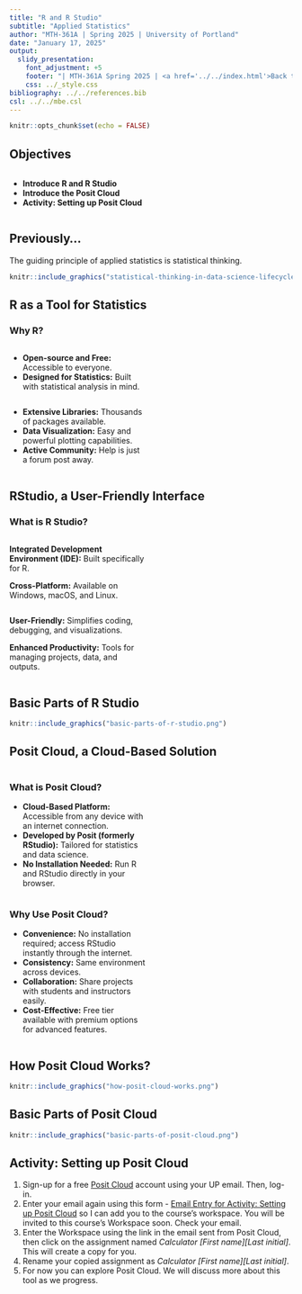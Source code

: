 ---
title: "R and R Studio"
subtitle: "Applied Statistics"
author: "MTH-361A | Spring 2025 | University of Portland"
date: "January 17, 2025"
output:
  slidy_presentation:
    font_adjustment: +5
    footer: "| MTH-361A Spring 2025 | <a href='../../index.html'>Back to the Course Website</a>"
    css: ../_style.css
bibliography: ../../references.bib
csl: ../../mbe.csl
---

```{r setup, include=FALSE}
knitr::opts_chunk$set(echo = FALSE)
```

## Objectives

:::: {.column width=15%}
::::

:::: {.column width=70%}
- **Introduce R and R Studio**
- **Introduce the Posit Cloud**
- **Activity: Setting up Posit Cloud**
::::

:::: {.column width=15%}
::::

## Previously...

The guiding principle of applied statistics is statistical thinking.

```{r statistical-thinking-1, echo=FALSE, fig.cap="Statistical Thinking in the Data Science Life Cycle", fig.align='center', out.width = '55%'}
knitr::include_graphics("statistical-thinking-in-data-science-lifecycle.png")
```

## R as a Tool for Statistics

### Why R?

:::: {.column width=1%}
::::

:::: {.column width=48%}
* **Open-source and Free:** Accessible to everyone.
* **Designed for Statistics:** Built with statistical analysis in mind.
::::

:::: {.column width=48%}
* **Extensive Libraries:** Thousands of packages available.
* **Data Visualization:** Easy and powerful plotting capabilities.
* **Active Community:** Help is just a forum post away.
::::

:::: {.column width=1%}
::::

## RStudio, a User-Friendly Interface

### What is R Studio?

:::: {.column width=1%}
::::

:::: {.column width=48%}
**Integrated Development Environment (IDE):** Built specifically for R.

**Cross-Platform:** Available on Windows, macOS, and Linux.
::::

:::: {.column width=48%}
**User-Friendly:** Simplifies coding, debugging, and visualizations.

**Enhanced Productivity:** Tools for managing projects, data, and outputs.
::::

:::: {.column width=1%}
::::

## Basic Parts of R Studio

```{r rstudio-1, echo=FALSE, fig.cap="Basic Parts of R Studio", fig.align='center', out.width = '50%'}
knitr::include_graphics("basic-parts-of-r-studio.png")
```

## Posit Cloud, a Cloud-Based Solution

:::: {.column width=1%}
::::

:::: {.column width=48%}
### What is Posit Cloud?
* **Cloud-Based Platform:** Accessible from any device with an internet connection.
* **Developed by Posit (formerly RStudio):** Tailored for statistics and data science.
* **No Installation Needed:** Run R and RStudio directly in your browser.
::::

:::: {.column width=48%}
### Why Use Posit Cloud?
* **Convenience:** No installation required; access RStudio instantly through the internet.
* **Consistency:** Same environment across devices.
* **Collaboration:** Share projects with students and instructors easily.
* **Cost-Effective:** Free tier available with premium options for advanced features.
::::

:::: {.column width=1%}
::::

## How Posit Cloud Works?

```{r posit-cloud-network, echo=FALSE, fig.cap="Posit Cloud Computing", fig.align='center', out.width = '75%'}
knitr::include_graphics("how-posit-cloud-works.png")
```

## Basic Parts of Posit Cloud

```{r posit-cloud-1, echo=FALSE, fig.cap="Basic Parts of Posit Cloud", fig.align='center', out.width = '50%'}
knitr::include_graphics("basic-parts-of-posit-cloud.png")
```

## Activity: Setting up Posit Cloud

1. Sign-up for a free [Posit Cloud](https://login.posit.cloud/){target="_blank"} account using your UP email. Then, log-in.
2. Enter your email again using this form - [Email Entry for Activity: Setting up Posit Cloud](https://forms.office.com/r/8Rm8Ni7aDG?origin=lprLink){target="_blank"} so I can add you to the course's workspace. You will be invited to this course's Workspace soon. Check your email.
3. Enter the Workspace using the link in the email sent from Posit Cloud, then click on the assignment named *Calculator [First name][Last initial]*. This will create a copy for you.
4. Rename your copied assignment as *Calculator [First name][Last initial]*.
5. For now you can explore Posit Cloud. We will discuss more about this tool as we progress.

